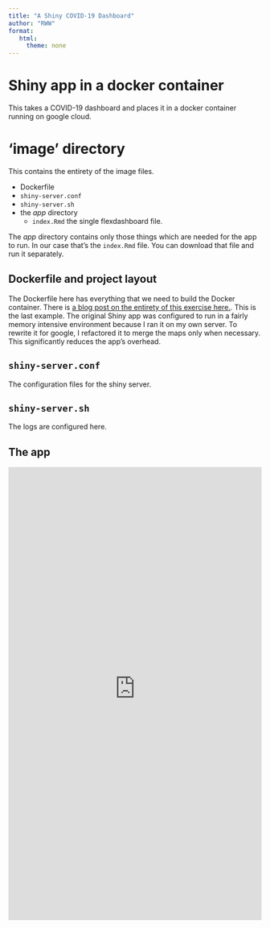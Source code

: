 ```yaml
---
title: "A Shiny COVID-19 Dashboard"
author: "RWW"
format: 
   html:
     theme: none
---
```



# Shiny app in a docker container

This takes a COVID-19 dashboard and places it in a docker container running on google cloud.

# 'image' directory

This contains the entirety of the image files.

- Dockerfile
- `shiny-server.conf`
- `shiny-server.sh`
- the *app* directory
  + `index.Rmd` the single flexdashboard file.


The *app* directory contains only those things which are needed for the app to run.  In our case that's the `index.Rmd` file.  You can download that file and run it separately.


## Dockerfile and project layout

The Dockerfile here has everything that we need to build the Docker container.  There is [a blog post on the entirety of this exercise here.](https://robertwwalker.github.io/posts/Docker-Shiny/). This is the last example.  The original Shiny app was configured to run in a fairly memory intensive environment because I ran it on my own server.  To rewrite it for google, I refactored it to merge the maps only when necessary.  This significantly reduces the app's overhead.

## `shiny-server.conf`

The configuration files for the shiny server.

## `shiny-server.sh`

The logs are configured here.

## The app

<iframe src="https://shinyc19-geiwez4tia-uc.a.run.app" style="border: 0; width: 100%" height=900></iframe>

